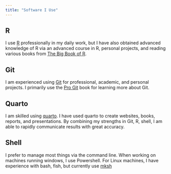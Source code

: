 ```yaml
---
title: "Software I Use"
---
```


## R
I use [R](https://www.r-project.org/) professionally in my daily work, but I
have also obtained advanced knowledge of R via an advanced course in R,
personal projects, and reading various books from [The Big Book of
R](https://www.bigbookofr.com/).

## Git
I am experienced using [Git](https://git-scm.com) for professional, academic,
and personal projects. I primarily use the [Pro
Git](https://git-scm.com/book/en/v2) book for learning more about Git.

## Quarto
I am skilled using [quarto](https://quarto.org/). I have used quarto to create 
websites, books, reports, and presentations. By combining my strengths in Git,
R, shell, I am able to rapidly communicate results with great accuracy.

## Shell
I prefer to manage most things via the command line. When working on machines
running windows, I use Powershell. For Linux machines, I have experience with
bash, fish, but currently use [mksh](http://www.mirbsd.org/mksh.htm)
